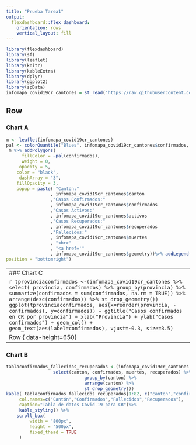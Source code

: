 ---
title: "Prueba Tarea1"
output: 
  flexdashboard::flex_dashboard:
    orientation: rows
    vertical_layout: fill
---

```{r setup, include=FALSE}
library(flexdashboard)
library(sf)
library(leaflet)
library(knitr)
library(kableExtra)
library(dplyr)
library(ggplot2)
library(spData)
infomapa_covid19cr_cantones = st_read("https://raw.githubusercontent.com/geoprocesamiento-2020i/datos/master/covid19/casos/cr/cr-covid19-cantones.geojson")
```

Row {data-height=700}
-----------------------------------------------------------------------
### Chart A

```{r}
m <- leaflet(infomapa_covid19cr_cantones)
pal <- colorQuantile("Blues", infomapa_covid19cr_cantones$confirmados, n = 5)
 m %>% addPolygons(
      fillColor = ~pal(confirmados),
      weight = 0,
     opacity = 5,
    color = "black",
     dashArray = "3",
    fillOpacity = 3,
    popup = paste( "Cantón:"
                 , infomapa_covid19cr_cantones$canton
                 ,"Casos Confirmados:"
                 , infomapa_covid19cr_cantones$confirmados
                 ,"Casos Activos:"
                 , infomapa_covid19cr_cantones$activos
                 ,"Casos Recuperados:"
                 , infomapa_covid19cr_cantones$recuperados
                 ,"Fallecidos:"
                 , infomapa_covid19cr_cantones$muertes
                 , "<br>"
                 , "<a href='"
                 , infomapa_covid19cr_cantones$geometry))%>% addLegend(pal = pal, values = ~confirmados, opacity = 0.7, title = NULL,
position = "bottomright")

```

-----------------------------------------------------------------------
### Chart C

```{r}
tprovinciaconfirmados <-(infomapa_covid19cr_cantones %>% 
  select( provincia, confirmados) %>% 
   group_by(provincia) %>% 
   summarize(confirmados = sum(confirmados, na.rm = TRUE)) %>% 
     arrange(desc(confirmados)) %>%
     st_drop_geometry())
ggplot(tprovinciaconfirmados, aes(x=reorder(provincia, -confirmados), y=confirmados)) +
     ggtitle("Casos confirmados en CR por provincia") +
     xlab("Provincia") + 
     ylab("Casos confirmados") +  
     geom_col() +
     geom_text(aes(label=confirmados), vjust=-0.3, size=3.5)
```


Row { data-height=650}
-----------------------------------------------------------------------

### Chart B

```{r}
tablaconfirmados_fallecidos_recuperados <-(infomapa_covid19cr_cantones %>% 
                  select(canton, confirmados, muertes, recuperados) %>% 
                              group_by(canton) %>% 
                              arrange(canton) %>%
                              st_drop_geometry())
kable( tablaconfirmados_fallecidos_recuperados[1:82, c("canton","confirmados","muertes","recuperados"), drop = TRUE], 
     col.names=c("Cantón","Confirmados","Fallecidos","Recuperados"),  
     caption="Tabla de datos Covid-19 para CR")%>%
     kable_styling() %>%
    scroll_box(
         width = "800px", 
         height = "500px", 
         fixed_thead = TRUE
     )
```
